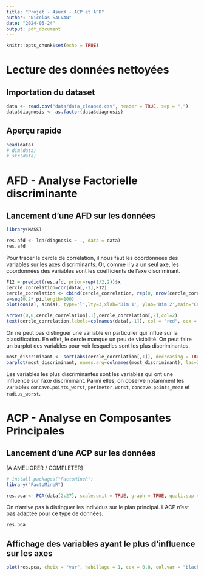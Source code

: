 ---
title: "Projet - 4surX - ACP et AFD"
author: "Nicolas SALVAN"
date: "2024-05-24"
output: pdf_document
---

```{r setup, include=FALSE}
knitr::opts_chunk$set(echo = TRUE)
```

# Lecture des données nettoyées 

## Importation du dataset 

```{r}
data <- read.csv("data/data_cleaned.csv", header = TRUE, sep = ",")
data$diagnosis <- as.factor(data$diagnosis)

```

## Aperçu rapide 

```{r}
head(data)
# dim(data)
# str(data)
```

# AFD - Analyse Factorielle discriminante 

## Lancement d'une AFD sur les données 

```{r}
library(MASS)
```


```{r}
res.afd <- lda(diagnosis ~ ., data = data)
res.afd
```


Pour tracer le cercle de corrélation, il nous faut les coordonnées des variables sur les axes discriminants. Or, comme il y a un seul axe, les coordonnées des variables sont les coefficients de l'axe discriminant. 




```{r}
F12 = predict(res.afd, prior=rep(1/2,2))$x
cercle_correlation=cor(data[,-1],F12)
cercle_correlation <- cbind(cercle_correlation, rep(0, nrow(cercle_correlation)))
a=seq(0,2* pi,length=100)
plot(cos(a), sin(a), type='l',lty=3,xlab='Dim 1', ylab='Dim 2',main="Cercle des corrélations AFD" )

arrows(0,0,cercle_correlation[,1],cercle_correlation[,2],col=2)
text(cercle_correlation,labels=colnames(data[,-1]), col = "red", cex = 0.7, pos = 3, offset = 0.5, srt = 75)

```
On ne peut pas distinguer une variable en particulier qui influe sur la classification. En effet, le cercle manque un peu de visibilité. On peut faire un barplot des variables pour voir lesquelles sont les plus discriminantes. 

```{r}
most_discriminant <- sort(abs(cercle_correlation[,1]), decreasing = TRUE)[1:10]
barplot(most_discriminant, names.arg=colnames(most_discriminant), las=2, col=rainbow(30), main="Histogramme des variables les + discriminantes", cex.names = 0.5, horiz = FALSE, ylim = c(0,1)) 


```

Les variables les plus discriminantes sont les variables qui ont une influence sur l'axe discriminant. Parmi elles, on observe notamment les variables `concave.points_worst`, `perimeter.worst`, `concave.points_mean` et `radius_worst`.


# ACP - Analyse en Composantes Principales

## Lancement d'une ACP sur les données 

[A AMELIORER / COMPLETER]

```{r}
# install.packages("FactoMineR")
library("FactoMineR")
```

```{r}
res.pca <- PCA(data[2:27], scale.unit = TRUE, graph = TRUE, quali.sup = 1)
```

On n'arrive pas à distinguer les individus sur le plan principal. L'ACP n'est pas adaptée pour ce type de données. 

```{r}
res.pca
```

## Affichage des variables ayant le plus d'influence sur les axes

```{r}
plot(res.pca, choix = "var", habillage = 1, cex = 0.8, col.var = "black", select = "contrib 5")
```




